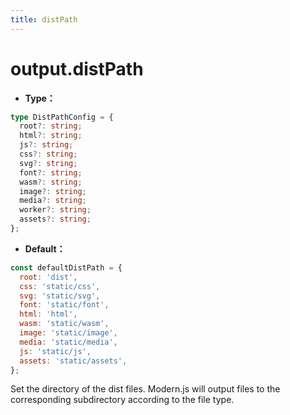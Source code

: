 ```yaml
---
title: distPath
---
```


# output.distPath

- **Type：**

```ts
type DistPathConfig = {
  root?: string;
  html?: string;
  js?: string;
  css?: string;
  svg?: string;
  font?: string;
  wasm?: string;
  image?: string;
  media?: string;
  worker?: string;
  assets?: string;
};
```

- **Default：**

```js
const defaultDistPath = {
  root: 'dist',
  css: 'static/css',
  svg: 'static/svg',
  font: 'static/font',
  html: 'html',
  wasm: 'static/wasm',
  image: 'static/image',
  media: 'static/media',
  js: 'static/js',
  assets: 'static/assets',
};
```

Set the directory of the dist files. Modern.js will output files to the corresponding subdirectory according to the file type.


<RsbuildConfig configName="output.distPath" />
